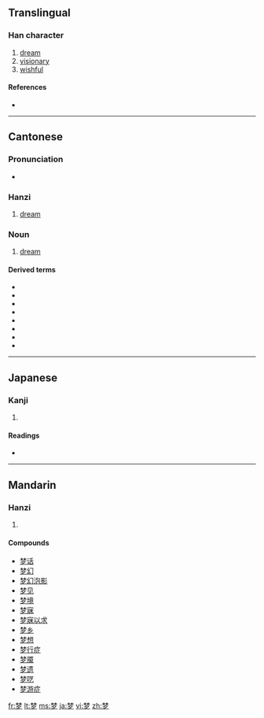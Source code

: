 {{also|夢}}
==Translingual==

===Han character===
{{Han char|rn=75|rad=木|as=07|sn=11|four=|canj=木木弓戈 (DDNI)|ids=⿱[[林]][[夕]]}}

# [[dream]]
# [[visionary]]
# [[wishful]]

====References====
* {{Han ref|kx=0530.100|dkj=14871|dj=0918.080|hdz=20863.180|uh=68A6|ud=26790}}

----

==Cantonese==

===Pronunciation===
* {{IPA|/mʊŋ˨/|lang=yue}}

===Hanzi===
{{yue-hanzi|tra=夢|jyut=mung6|y=mung6}}

# [[dream]]

===Noun===
{{yue-noun|s|tra=夢|jyut=mung6|rs=木07}}

# [[dream]]

====Derived terms====
* {{yue-tsj|惡夢|恶梦|ok3 mung6}}
* {{yue-tsj|夢遺|梦遗|mung6 wai4}}
* {{yue-tsj|夢遊|梦游|mung6 jau4}}
* {{yue-tsj|夢魘|梦魇|mung6 jim2}}
* {{yue-tsj|夢寐|梦寐|mung6 mei6}}
* {{yue-tsj|發夢|发梦|faat3 mung6}}
* {{yue-tsj|濕夢|湿梦|sap1 mung6}}
* {{yue-tsj|白日夢|白日梦|baak6 jat6 mung6}}

----

==Japanese==

===Kanji===
{{ja-kanji|grade=|rs=木07}}

# {{defn|Japanese}}

====Readings====
* {{ja-readings|on=[[む]] ([[mu]])|kun=[[ゆめ]] ([[yume]]), [[くらい]] ([[kurai]]), [[ゆめみる]] ([[yumemiru]])}}

----

==Mandarin==

===Hanzi===
{{cmn-hanzi|tra=夢|pin=[[mèng]] ([[meng4]])|wg=meng<sup>4</sup>}}

# {{defn|Mandarin}}

====Compounds====
* [[梦话]]
* [[梦幻]]
* [[梦幻泡影]]
* [[梦见]]
* [[梦境]]
* [[梦寐]]
* [[梦寐以求]]
* [[梦乡]]
* [[梦想]]
* [[梦行症]]
* [[梦魇]]
* [[梦遗]]
* [[梦呓]]
* [[梦游症]]

[[fr:梦]]
[[lt:梦]]
[[ms:梦]]
[[ja:梦]]
[[vi:梦]]
[[zh:梦]]